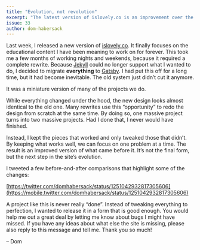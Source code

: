 ```yaml
---
title: "Evolution, not revolution"
excerpt: "The latest version of islovely.co is an improvement over the previous one, not a completely different thing."
issue: 33
author: dom-habersack
---
```

Last week, I released a new version of [islovely.co](https://islovely.co). It finally focuses on the educational content I have been meaning to work on for forever. This took me a few months of working nights and weekends, because it required a complete rewrite. Because [Jekyll](https://jekyllrb.com) could no longer support what I wanted to do, I decided to migrate **everything** to [Gatsby](https://www.gatsbyjs.org). I had put this off for a long time, but it had become inevitable. The old system just didn’t cut it anymore.

It was a miniature version of many of the projects we do.

While everything changed under the hood, the new design looks almost identical to the old one. Many rewrites use this “opportunity” to redo the design from scratch at the same time. By doing so, one massive project turns into two massive projects. Had I done that, I never would have finished.

Instead, I kept the pieces that worked and only tweaked those that didn’t. By keeping what works well, we can focus on one problem at a time. The result is an improved version of what came before it. It’s not the final form, but the next step in the site’s evolution.

I tweeted a few before-and-after comparisons that highlight some of the changes:

[https://twitter.com/domhabersack/status/1251042932817305606](https://mobile.twitter.com/domhabersack/status/1251042932817305606)

A project like this is never really “done”. Instead of tweaking everything to perfection, I wanted to release it in a form that is good enough. You would help me out a great deal by letting me know about bugs I might have missed. If you have any ideas about what else the site is missing, please also reply to this message and tell me. Thank you so much!

– Dom
